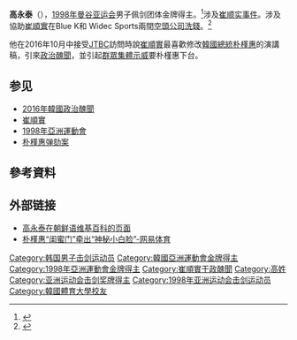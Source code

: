 '''高永泰'''（{{bd|1976年||}}），[[1998年曼谷亚运会|1998年曼谷亚运会]]男子佩剑团体金牌得主。<ref>{{cite news |last=Kim |first=H. |date=18 December 1998 |title=이진택 '금 뛰어넘기' |trans-title= |url=http://newslibrary.naver.com/viewer/index.nhn?articleId=1998121800209137004&editNo=45&printCount=1&publishDate=1998-12-18&officeId=00020&pageNo=37&printNo=24069&publishType=00010 |language=ko |newspaper=[[The_Dong-a_Ilbo|The Dong-a Ilbo]] |location=Seoul |access-date=28 October 2016 |archive-date=2019-08-13 |archive-url=https://web.archive.org/web/20190813043019/https://newslibrary.naver.com/viewer/index.nhn?articleId=1998121800209137004&editNo=45&printCount=1&publishDate=1998-12-18&officeId=00020&pageNo=37&printNo=24069&publishType=00010 |dead-url=no }}</ref>涉及[[崔顺实事件|崔顺实事件]]。涉及協助[[崔順實|崔順實]]在Blue K和 Widec Sports兩間[[空頭公司|空頭公司]][[洗錢|洗錢]]。<ref>{{cite news |last=Kim |first=Bo-eun |date=28 October 2016 |title=Choi Soon-sil 'willing to face investigation' |url=http://www.koreatimes.co.kr/www/news/nation/2016/10/116_217055.html |newspaper=[[The_Korea_Times|The Korea Times]] |location=Seoul |access-date=28 October 2016 |archive-date=2018-02-11 |archive-url=https://web.archive.org/web/20180211210114/http://www.koreatimes.co.kr/www/news/nation/2016/10/116_217055.html |dead-url=no }}</ref>

他在2016年10月中接受[[JTBC|JTBC]]訪問時說[[崔順實|崔順實]]最喜歡修改[[韓國總統|韓國總統]][[朴槿惠|朴槿惠]]的演講稿，引來[[2016年韓國政治醜聞|政治醜聞]]，並引起[[2016年韓國示威|群眾集體示威]]要朴槿惠下台。

==参见==
* [[2016年韓國政治醜聞|2016年韓國政治醜聞]]
* [[崔順實|崔順實]]
* [[1998年亞洲運動會|1998年亞洲運動會]]
* [[朴槿惠弹劾案|朴槿惠弹劾案]]
== 參考資料 ==
{{reflist}}

== 外部链接 ==
*[https://ko.wikipedia.org/wiki/%EA%B3%A0%EC%98%81%ED%83%9C 高永泰在朝鲜语维基百科的页面]
*[https://web.archive.org/web/20161220105832/http://sports.163.com/16/1031/23/C4OAMQ8M00051CAQ.html 朴槿惠“闺蜜门”牵出“神秘小白脸”-网易体育]

{{2016_South_Korean_political_scandal}}
{{DEFAULTSORT:Ko Young-tae}}
[[Category:韩国男子击剑运动员|Category:韩国男子击剑运动员]]
[[Category:韓國亞洲運動會金牌得主|Category:韓國亞洲運動會金牌得主]]
[[Category:1998年亞洲運動會金牌得主|Category:1998年亞洲運動會金牌得主]]
[[Category:崔順實干政醜聞|Category:崔順實干政醜聞]]
[[Category:高姓|Category:高姓]]
[[Category:亚洲运动会击剑奖牌得主|Category:亚洲运动会击剑奖牌得主]]
[[Category:1998年亚洲运动会击剑运动员|Category:1998年亚洲运动会击剑运动员]]
[[Category:韓國體育大學校友|Category:韓國體育大學校友]]